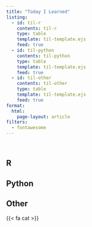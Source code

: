 ```yaml
---
title: "Today I Learned"
listing:
  - id: til-r
    contents: til-r
    type: table
    template: til-template.ejs
    feed: true
  - id: til-python
    contents: til-python
    type: table
    template: til-template.ejs
    feed: true
  - id: til-other
    contents: til-other
    type: table
    template: til-template.ejs
    feed: true
format: 
  html:
    page-layout: article
filters:
  - fontawesome
---
```


<a href="https://ivelasq.rbind.io/til.xml" target="_blank"><i class="fa-sharp fa-solid fa-rss"></i></a>&nbsp;
<a href="https://gist.github.com/ivelasq" target="_blank"><i class="fa-brands fa-github"></i></a>

## R

:::{#til-r}
:::

## Python

:::{#til-python}
:::

## Other

:::{#til-other}
:::

{{< fa cat >}} 